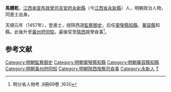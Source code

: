 {{noteta
|T=zh-hans:馬体乾;zh-hk:馬體乾;zh-tw:馬體乾;
|1=zh-hans:体乾;zh-hk:體乾;zh-tw:體乾;
}}
{{Otheruses|馬體乾|other=同名或類似名的其它條目描述}}

{{明清人物信息框
| 姓名 = 馬體-{乾}-
| 原名 =
| 圖片名稱= 
| 圖片大小 =
| 圖片說明 = 
| 最高職務 =
| 國家 = 大明 
| 爵位 =
| 籍貫 = 江西吉安府永新縣
| 族裔 = 
| 字號 = 
| 諡號 =
| 出生日期 =
| 出生地點 = <!---江西永新縣--->
| 逝世日期 = 
| 逝世地點 = 
| 墓葬 =
| 配偶 = 
| 親屬 = 
| 出身 =
* 天顺元年丁丑科同進士出身
| 經歷 =
| 著作 =  
}}
'''馬體乾'''，[[江西承宣布政使司|江西承宣布政使司]][[吉安府|吉安府]][[永新縣|永新縣]]（今[[江西省|江西省]][[永新縣|永新縣]]）人，明朝政治人物，同進士出身。

天順元年（1457年），登進士，授陝西道[[監察御史|監察御史]]。后任[[靈璧縣|靈璧縣]][[知縣|知縣]]、[[華容縣|華容縣]]知縣。此後升至[[黃州府|黃州府]][[同知|同知]]，最後官至[[陝西|陝西]]提學僉事<ref>明分省人物考 ,8冊69卷 ,1630</ref>。

==参考文献==
{{reflist}}

{{明朝人物小作品}}
{{天順元年丁丑科殿試金榜}}
{{DEFAULTSORT:Ma馬}}
[[Category:明朝監察御史|Category:明朝監察御史]]
[[Category:明朝靈璧縣知縣|Category:明朝靈璧縣知縣]]
[[Category:明朝華容縣知縣|Category:明朝華容縣知縣]]
[[Category:明朝黃州府同知|Category:明朝黃州府同知]]
[[Category:明朝陝西按察司僉事|Category:明朝陝西按察司僉事]]
[[Category:永新人|Category:永新人]]
[[Category:马姓|T]]